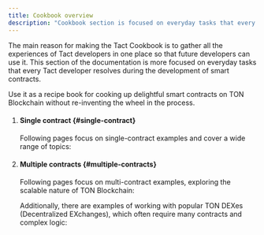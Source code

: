 ```yaml
---
title: Cookbook overview
description: "Cookbook section is focused on everyday tasks that every Tact developer resolves during the development of smart contracts"
---
```



The main reason for making the Tact Cookbook is to gather all the experiences of Tact developers in one place so that future developers can use it. This section of the documentation is more focused on everyday tasks that every Tact developer resolves during the development of smart contracts.

Use it as a recipe book for cooking up delightful smart contracts on TON Blockchain without re-inventing the wheel in the process.

<Steps>

1. #### Single contract {#single-contract}

   Following pages focus on single-contract examples and cover a wide range of topics:

   <CardGrid>
    <LinkCard
      title="1️⃣ Single-contract communication"
      href="/cookbook/single-communication"
    />
    <LinkCard
      title="⚙️ Type conversion"
      href="/cookbook/type-conversion"
    />
    <LinkCard
      title="📦 Data structures"
      href="/cookbook/data-structures"
    />
    <LinkCard
      title="🤖 Algorithms"
      href="/cookbook/algo"
    />
    <LinkCard
      title="📆 Time and date"
      href="/cookbook/time"
    />
    <LinkCard
      title="⚠️ Access control"
      href="/cookbook/access"
    />
    <LinkCard
      title="✨ Randomness"
      href="/cookbook/random"
    />
    <LinkCard
      title="🤔 Miscellaneous"
      href="/cookbook/misc"
    />
     <LinkCard
       title="🔄 Upgrades"
       href="/cookbook/upgrades"
     />
   </CardGrid>

2. #### Multiple contracts {#multiple-contracts}

   Following pages focus on multi-contract examples, exploring the scalable nature of TON Blockchain:

   <CardGrid>
     <LinkCard
       title="🧮 Multi-contract communication"
       href="/cookbook/multi-communication"
     />
     <LinkCard
       title="💎 Fungible Tokens (Jettons)"
       href="/cookbook/jettons"
     />
     <LinkCard
       title="🖼️ Non-Fungible Tokens (NFTs)"
       href="/cookbook/nfts"
     />
   </CardGrid>

   Additionally, there are examples of working with popular TON DEXes (Decentralized EXchanges), which often require many contracts and complex logic:

   <CardGrid>
     <LinkCard
       title="DeDust.io"
       href="/cookbook/dexes/dedust"
     />
     <LinkCard
       title="STON.fi"
       href="/cookbook/dexes/stonfi"
     />
   </CardGrid>

</Steps>
